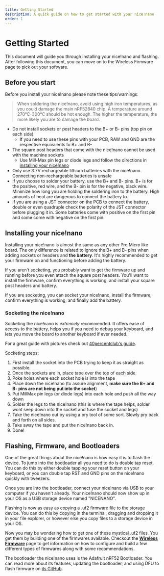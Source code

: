 ```yaml
---
title: Getting Started
description: A quick guide on how to get started with your nice!nano
order: 1
---
```


# Getting Started

This document will guide you through installing your nice!nano and flashing. After following this document, you can move on to the Wireless Firmware page to pick out your software.

## Before you start

Before you install your nice!nano please note these tips/warnings:

> When soldering the nice!nano, avoid using high iron temperatures, as you could damage the main nRF52840 chip. A temperature around 270°C-300°C should be hot enough. The higher the temperature, the more likely you are to damage the board.

 - Do not install sockets or post headers to the B+ or B- pins (top pin on each side)
   - If you need to use these pins with your PCB, RAW and GND are the respective equivalents to B+ and B-
 - The square post headers that come with the nice!nano cannot be used with the machine sockets
   - Use Mill-Max pin legs or diode legs and follow the directions in [installing your nice!nano](#installing-your-nicenano)
 - Only use 3.7V rechargeable lithium batteries with the nice!nano. Connecting non-rechargeable batteries is unsafe
 - If you choose to solder your battery, use the B+ and B- pins. B+ is for the positive, red wire, and the B- pin is for the negative, black wire. Minimize how long you are holding the soldering iron to the battery. High amounts of heat are dangerous to connect the battery to.
 - If you are using a JST connector on the PCB to connect the battery, double or even quadruple check the polarity of the JST connector before plugging it in. Some batteries come with positive on the first pin and some come with negative on the first pin.

## Installing your nice!nano

Installing your nice!nano is almost the same as any other Pro Micro like board. The only difference is related to ignore the B+ and B- pins when adding sockets or headers and **the battery**. It's highly recommended to get your firmware on and functioning before adding the battery.

If you aren't socketing, you probably want to get the firmware up and running before you even attach the square post headers. You'll want to install the firmware, confirm everything is working, and install your square post headers and battery.

If you are socketing, you can socket your nice!nano, install the firmware, confirm everything is working, and finally add the battery.

### Socketing the nice!nano

Socketing the nice!nano is *extremely* recommended. It offers ease of access to the battery, helps you if you need to debug your keyboard, and lets you move the board to another keyboard if ever needed.

For a great guide with pictures check out [40percentclub's guide](http://www.40percent.club/p/socketing-pro-micro.html).

Socketing steps:
  1. First install the socket into the PCB trying to keep it as straight as possible.
  2. Once the sockets are in, place tape over the top of each side.
  3. Poke holes where each socket hole is into the tape
  4. Place down the nice!nano (to assure alignment, **make sure the B+ and B- pins are not being put into the socket**)
  5. Put MillMax pin legs (or diode legs) into each hole and push all the way down
  6. Solder the legs to the nice!nano (this is where the tape helps, solder wont seep down into the socket and fuse the socket and legs)
  7. Take the nice!nano out by using a pry tool of some sort. Slowly pry back and forth on all sides.
  8. Take away the tape and put the nice!nano back in.
  9. Done!

## Flashing, Firmware, and Bootloaders

One of the great things about the nice!nano is how easy it is to flash the device. To jump into the bootloader all you need to do is double tap reset. You can do this by either double tapping your reset button on your keyboard, or you can double tap RST and GND pins on the nice!nano quickly with tweezers.

Once you are into the bootloader, connect your nice!nano via USB to your computer if you haven't already. Your nice!nano should now show up in your OS as a USB storage device named "NICENANO".

Flashing is now as easy as copying a .uf2 firmware file to the storage device. You can do this by copying in the terminal, dragging and dropping it in your file explorer, or however else you copy files to a storage device in your OS.

Now you may be wondering how to get one of these mystical .uf2 files. You get them by building one of the firmwares available. Checkout the [**Wireless Firmware**](/docs/wireless-firmware/) page to get information on how to configure and build a few different types of firmwares along with some recommendations.

The bootloader the nice!nano uses is the Adafruit nRF52 Bootloader. You can read more about its features, updating the bootloader, and using DFU to flash firmware on [its GitHub](https://github.com/adafruit/Adafruit_nRF52_Bootloader).

